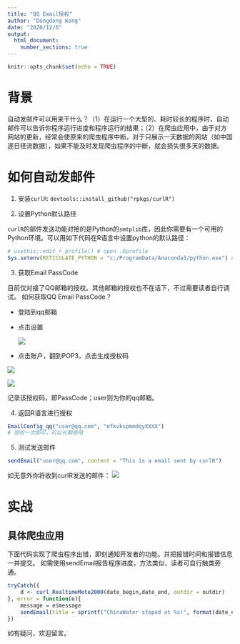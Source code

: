 ```yaml
---
title: "QQ Email授权"
author: "Dongdong Kong"
date: "2020/12/6"
output: 
  html_document:
    number_sections: true
---
```


```r
knitr::opts_chunk$set(echo = TRUE)
```

# 背景

自动发邮件可以用来干什么？（1）在运行一个大型的、耗时较长的程序时，自动邮件可以告诉你程序运行进度和程序运行的结果；（2）在爬虫应用中，由于对方网站的更新，经常会使原来的爬虫程序中断。对于只展示一天数据的网站（如中国逐日径流数据），如果不能及时发现爬虫程序的中断，就会损失很多天的数据。

# 如何自动发邮件

1. 安装`curlR`: `devtools::install_github("rpkgs/curlR")`

2. 设置Python默认路径

  `curlR`的邮件发送功能对接的是Python的`smtplib`库，因此你需要有一个可用的Python环境。可以用如下代码在R语言中设置python的默认路径：

  ```R
  # usethis::edit_r_profile() # open .Rprofile
  Sys.setenv(RETICULATE_PYTHON = "c:/ProgramData/Anaconda3/python.exe") # 这里修改成你的Python路径
  ```

3. 获取Email PassCode

  目前仅对接了QQ邮箱的授权。其他邮箱的授权也不在话下，不过需要读者自行调试。
  如何获取QQ Email PassCode？

  * 登陆到qq邮箱

  * 点击设置

    ![](images\QQ_EmailSetting.png)

  * 点击账户，翻到POP3，点击生成授权码

  ![](images\QQ_GeneratePassCode.png)

  ![](images\QQ_PassCode.png)

  记录该授权码，即PassCode；user则为你的qq邮箱。

4. 返回R语言进行授权

```r
EmailConfig_qq("user@qq.com", "efkvkspmmdqyXXXX")
# 授权一次即可，可以长期使用
```

5. 测试发送邮件

```R
sendEmail("user@qq.com", content = "This is a email sent by curlR")
```
如无意外你将收到curlR发送的邮件：
![](images\test-email.png)

# 实战

## 具体爬虫应用

下面代码实现了爬虫程序出错，即刻通知开发者的功能。并把报错时间和报错信息一并提交。
如需使用sendEmail报告程序进度，方法类似，读者可自行触类旁通。

```r
tryCatch({
    d <- curl_RealtimeMete2000(date_begin,date_end, outdir = outdir)
}, error = function(e){
    message = e$message
    sendEmail(title = sprintf("ChinaWater stoped at %s!", format(date_end)), content = message)
})
```

如有疑问，欢迎留言。
